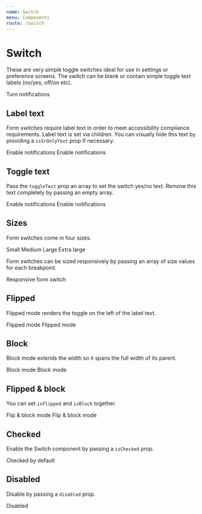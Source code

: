 ```yaml
---
name: Switch
menu: Components
route: /switch
---
```



# Switch

These are very simple toggle switches ideal for use in settings or preference screens. The switch can be blank or contain simple toggle text labels (no/yes, off/on etc).

<Playground>
	<Switch name="example-default">Turn notifications</Switch>
</Playground>

## Label text

Form switches require label text in order to meet accessibility compliance requirements. Label text is set via children. You can visually hide this text by providing a `isSrOnlyText` prop if necessary.

<Playground>
	<Switch name="example-text" toggleText={['Yes', 'No']}>
		Enable notifications
	</Switch>
	<Switch name="example-text-sronlytext" toggleText={['Yes', 'No']} isSrOnlyText>
		Enable notifications
	</Switch>
</Playground>

## Toggle text

Pass the `toggleText` prop an array to set the switch yes/no text. Remove this text completely by passing an empty array.

<Playground>
	<Switch name="example-text" toggleText={['1', '0']}>
		Enable notifications
	</Switch>
	<Switch name="example-text" toggleText={[]}>
		Enable notifications
	</Switch>
</Playground>

## Sizes

Form switches come in four sizes.

<Playground>
	<Switch name="example-small" size="small">
		Small
	</Switch>
	<Switch name="example-medium" size="medium">
		Medium
	</Switch>
	<Switch name="example-large" size="large">
		Large
	</Switch>
	<Switch name="example-xlarge" size="xlarge">
		Extra large
	</Switch>
</Playground>

Form switches can be sized responsively by passing an array of size values for each breakpoint.

<Playground>
	<Switch name="example-responsive" size={['small', 'medium', 'large', 'xlarge']}>
		Responsive form switch
	</Switch>
</Playground>

## Flipped

Flipped mode renders the toggle on the left of the label text.

<Playground>
	<Switch name="example-flipped-1" isFlipped>
		Flipped mode
	</Switch>
	<Switch name="example-flipped-2" isFlipped>
		Flipped mode
	</Switch>
</Playground>

## Block

Block mode extends the width so it spans the full width of its parent.

<Playground>
	<Switch name="example-block-1" isBlock>
		Block mode
	</Switch>
	<Switch name="example-block-2" isBlock>
		Block mode
	</Switch>
</Playground>

## Flipped & block

You can set `isFlipped` and `isBlock` together.

<Playground>
	<Switch name="example-flipped-block-1" isFlipped isBlock>
		Flip & block mode
	</Switch>
	<Switch name="example-flipped-block-2" isFlipped isBlock>
		Flip & block mode
	</Switch>
</Playground>

## Checked

Enable the Switch component by passing a `isChecked` prop.

<Playground>
	<Switch name="example-checked" isChecked>
		Checked by default
	</Switch>
</Playground>

## Disabled

Disable by passing a `disabled` prop.

<Playground>
	<Switch name="example-disabled" disabled>
		Disabled
	</Switch>
</Playground>

<PropsTable of={Switch} />

